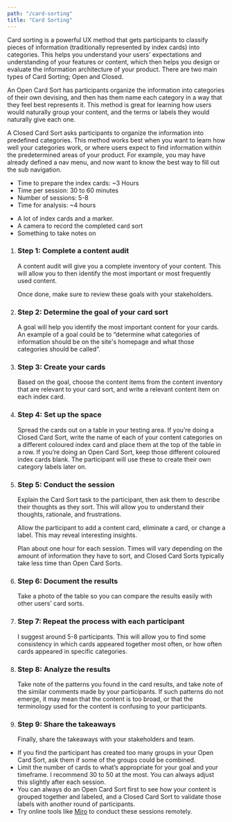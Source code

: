 ```yaml
---
path: "/card-sorting"
title: "Card Sorting"
---
```






<MethodLayout pageTitle={props.pageContext.frontmatter.title} method={currentMethod}>
  <SEO title={props.pageContext.frontmatter.title} />

<MethodSectionWhatIs method={currentMethod} title="What is Card Sorting?">
  <p>
Card sorting is a powerful UX method that gets participants to classify pieces of information (traditionally represented by index cards) into categories. This helps you understand your users' expectations and understanding of your features or content, which then helps you design or evaluate the information architecture of your product. There are two main types of Card Sorting; Open and Closed.
</p>
  <p>
An Open Card Sort has participants organize the information into categories of their own devising, and then has them name each category in a way that they feel best represents it. This method is great for learning how users would naturally group your content, and the terms or labels they would naturally give each one.
  </p>
  <p>
    A Closed Card Sort asks participants to organize the information into predefined categories. This method works best when you want to learn how well your categories work, or where users expect to find information within the predetermined areas of your product. For example, you may have already defined a nav menu, and now want to know the best way to fill out the sub navigation.
  </p>
</MethodSectionWhatIs>

<MethodSectionNeeds title="What do you need for Card Sorting?">
  <MethodSectionNeedsPartial type="time">
    <ul>
      <li>Time to prepare the index cards: ~3 Hours</li>
      <li>Time per session: 30 to 60 minutes</li>
      <li>Number of sessions: 5-8</li>
      <li>Time for analysis: ~4 hours</li>
    </ul>
  </MethodSectionNeedsPartial>
  <MethodSectionNeedsPartial type="materials">
    <ul>
      <li>A lot of index cards and a marker.</li>
      <li>A camera to record the completed card sort</li>
      <li>Something to take notes on</li>
    </ul>

  </MethodSectionNeedsPartial>
</MethodSectionNeeds>

<MethodSectionSteps method={currentMethod} title="How do you conduct a Card Sorting session?">
  <ol>
    <li>
      <h3>Step 1: Complete a content audit</h3>
      <p>A content audit will give you a complete inventory of your content. This will allow you to then identify the most important or most frequently used content.
      </p>
      <p>
      Once done, make sure to review these goals with your stakeholders.
      </p>
    </li>
    <li>
      <h3>Step 2: Determine the goal of your card sort</h3>
      <p>
      A goal will help you identify the most important content for your cards. An example of a goal could be to “determine what categories of information should be on the site's homepage and what those categories should be called”.
      </p>  
    </li>
    <li>
      <h3>Step 3: Create your cards</h3>
      <p>
        Based on the goal, choose the content items from the content inventory that are relevant to your card sort, and write a relevant content item on each index card.
      </p>
    </li>
    <li>
      <h3>Step 4: Set up the space</h3>
      <p>Spread the cards out on a table in your testing area. If you’re doing a Closed Card Sort, write the name of each of your content categories on a different coloured index card and place them at the top of the table in a row. If you’re doing an Open Card Sort, keep those different coloured index cards blank. The participant will use these to create their own category labels later on.
      </p>
    </li>
    <li>
      <h3>Step 5: Conduct the session</h3>
      <p>
      Explain the Card Sort task to the participant, then ask them to describe their thoughts as they sort. This will allow you to understand their thoughts, rationale, and frustrations.
      </p>
      <p>Allow the participant to add a content card, eliminate a card, or change a label. This may reveal interesting insights.
      </p>
      <p>Plan about one hour for each session. Times will vary depending on the amount of information they have to sort, and Closed Card Sorts typically take less time than Open Card Sorts.
      </p>
    </li>
    <li>
      <h3>Step 6: Document the results</h3>
      <p>
        Take a photo of the table so you can compare the results easily with other users’ card sorts.
        </p>
    </li>
    <li>
      <h3>Step 7: Repeat the process with each participant</h3>
      <p>
        I suggest around 5-8 participants. This will allow you to find some consistency in which cards appeared together most often, or how often cards appeared in specific categories.
        </p>
    </li>
    <li>
      <h3>Step 8: Analyze the results</h3>
      <p>
        Take note of the patterns you found in the card results, and take note of the similar comments made by your participants. If such patterns do not emerge, it may mean that the content is too broad, or that the terminology used for the content is confusing to your participants.   
        </p>
    </li>
    <li>
      <h3>Step 9: Share the takeaways</h3>
      <p>
        Finally, share the takeaways with your stakeholders and team.
      </p>
    </li>
  </ol>
</MethodSectionSteps>

<MethodSectionTips method={currentMethod} title="Tips for a great Card Sort">
  <ul>
    <li>
      If you find the participant has created too many groups in your Open Card Sort, ask them if some of the groups could be combined.
    </li>
    <li>
      Limit the number of cards to what’s appropriate for your goal and your timeframe.  I recommend 30 to 50 at the most. You can always adjust this slightly after each session.
    </li>
    <li>
      You can always do an Open Card Sort first to see how your content is grouped together and labeled, and a Closed Card Sort to validate those labels with another round of participants.
    </li>
    <li>
      Try online tools like <a href="https://miro.com/" target="_blank" rel="noreferrer noopener">Miro</a> to conduct these sessions remotely.
      </li>
  </ul>
</MethodSectionTips>

<MethodSectionResources method={currentMethod} />

</MethodLayout>
